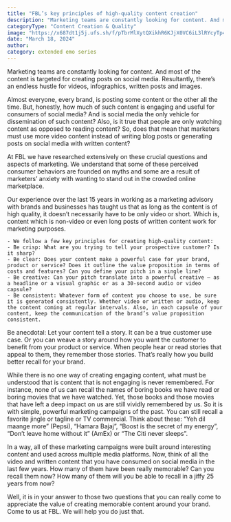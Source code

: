```yaml
---
title: "FBL’s key principles of high-quality content creation"
description: "Marketing teams are constantly looking for content. And most of the content is targeted for creating posts on social media."
categoryType: "Content Creation & Quality"
image: "https://x687dt1j5j.ufs.sh/f/pTbrMlXytQXikhR6KJjX0VC6iL3lRYcyTp4jzeJnadKImDw1"
date: "March 18, 2024"
author:
category: extended emo series
---
```


Marketing teams are constantly looking for content. And most of the content is targeted for creating posts on social media. Resultantly, there’s an endless hustle for videos, infographics, written posts and images.

Almost everyone, every brand, is posting some content or the other all the time. But, honestly, how much of such content is engaging and useful for consumers of social media? And is social media the only vehicle for dissemination of such content? Also, is it true that people are only watching content as opposed to reading content? So, does that mean that marketers must use more video content instead of writing blog posts or generating posts on social media with written content?

At FBL we have researched extensively on these crucial questions and aspects of marketing. We understand that some of these perceived consumer behaviors are founded on myths and some are a result of marketers’ anxiety with wanting to stand out in the crowded online marketplace.

Our experience over the last 15 years in working as a marketing advisory with brands and businesses has taught us that as long as the content is of high quality, it doesn’t necessarily have to be only video or short. Which is, content which is non-video or even long posts of written content work for marketing purposes.

    - We follow a few key principles for creating high-quality content:
    - Be crisp: What are you trying to tell your prospective customer? Is it sharp?
    - Be clear: Does your content make a powerful case for your brand, product or service? Does it outline the value proposition in terms of costs and features? Can you define your pitch in a single line?
    - Be creative: Can your pitch translate into a powerful creative – as a headline or a visual graphic or as a 30-second audio or video capsule?
    - Be consistent: Whatever form of content you choose to use, be sure it is generated consistently. Whether video or written or audio, keep the content coming at regular intervals. Also, in each capsule of your content, keep the communication of the brand’s value proposition consistent.

Be anecdotal: Let your content tell a story. It can be a true customer use case. Or you can weave a story around how you want the customer to benefit from your product or service. When people hear or read stories that appeal to them, they remember those stories. That’s really how you build better recall for your brand.

While there is no one way of creating engaging content, what must be understood that is content that is not engaging is never remembered. For instance, none of us can recall the names of boring books we have read or boring movies that we have watched. Yet, those books and those movies that have left a deep impact on us are still vividly remembered by us. So it is with simple, powerful marketing campaigns of the past. You can still recall a favorite jingle or tagline or TV commercial. Think about these: “Yeh dil maange more” (Pepsi), “Hamara Bajaj”, “Boost is the secret of my energy”, “Don’t leave home without it” (AmEx) or “The Citi never sleeps”.

In a way, all of these marketing campaigns were built around interesting content and used across multiple media platforms.
Now, think of all the video and written content that you have consumed on social media in the last few years. How many of them have been really memorable? Can you recall them now? How many of them will you be able to recall in a jiffy 25 years from now?

Well, it is in your answer to those two questions that you can really come to appreciate the value of creating memorable content around your brand. Come to us at FBL. We will help you do just that.
